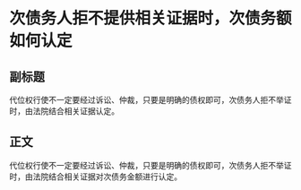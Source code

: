 # 次债务人拒不提供相关证据时，次债务额如何认定
## 副标题
代位权行使不一定要经过诉讼、仲裁，只要是明确的债权即可，次债务人拒不举证时，由法院结合相关证据认定。
## 正文
代位权行使不一定要经过诉讼、仲裁，只要是明确的债权即可，次债务人拒不举证时，由法院结合相关证据对次债务金额进行认定。